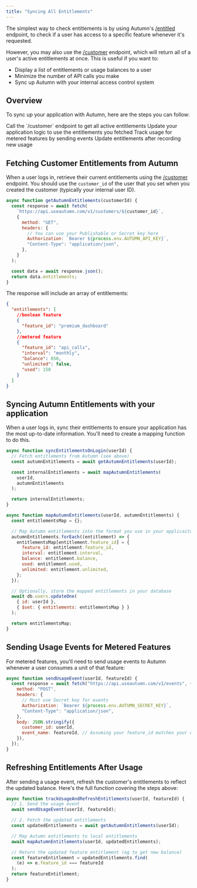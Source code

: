 ```yaml
---
title: "Syncing All Entitlements"
---
```


The simplest way to check entitlements is by using Autumn's [/entitled](/entitlements/entitled/) endpoint, to check if a user has access to a specific feature whenever it's requested.

However, you may also use the [/customer](/api-reference/customers/get/) endpoint, which will return all of a user's active entitlements at once. This is useful if you want to:

- Display a list of entitlements or usage balances to a user
- Minimize the number of API calls you make
- Sync up Autumn with your internal access control system

## Overview

To sync up your application with Autumn, here are the steps you can follow:

<Steps>
  <Step title="Fetch a customer's entitlements on login">
    Call the `/customer` endpoint to get all active entitlements
  </Step>
  <Step title="Sync entitlements with application">
    Update your application logic to use the entitlements you fetched
  </Step>
  <Step title="Send usage events to Autumn">
    Track usage for metered features by sending events
  </Step>
  <Step title="Refresh customer entitlements">
    Update entitlements after recording new usage
  </Step>
</Steps>

## Fetching Customer Entitlements from Autumn

When a user logs in, retrieve their current entitlements using the [/customer](/api-reference/customers/get/) endpoint. You should use the `customer_id` of the user that you set when you created the customer (typically your internal user ID).

```Javascript Javascript
async function getAutumnEntitlements(customerId) {
  const response = await fetch(
    `https://api.useautumn.com/v1/customers/${customer_id}`,
    {
      method: "GET",
      headers: {
        // You can use your Publishable or Secret key here
        Authorization: `Bearer ${process.env.AUTUMN_API_KEY}`,
        "Content-Type": "application/json",
      },
    }
  );

  const data = await response.json();
  return data.entitlements;
}
```

The response will include an array of entitlements:

```json Response
{
  "entitlements": [
    //boolean feature
    {
      "feature_id": "premium_dashboard"
    },
    //metered feature
    {
      "feature_id": "api_calls",
      "interval": "monthly",
      "balance": 850,
      "unlimited": false,
      "used": 150
    }
  ]
}
```

## Syncing Autumn Entitlements with your application

When a user logs in, sync their entitlements to ensure your application has the most up-to-date information. You'll need to create a mapping function to do this.

```Javascript Javascript
async function syncEntitlementsOnLogin(userId) {
  // Fetch entitlements from Autumn (see above)
  const autumnEntitlements = await getAutumnEntitlements(userId);

  const internalEntitlements = await mapAutumnEntitlements(
    userId,
    autumnEntitlements
  );

  return internalEntitlements;
}

async function mapAutumnEntitlements(userId, autumnEntitlements) {
  const entitlementsMap = {};

  // Map Autumn entitlements into the format you use in your applicaiton
  autumnEntitlements.forEach((entitlement) => {
    entitlementsMap[entitlement.feature_id] = {
      feature_id: entitlement.feature_id,
      interval: entitlement.interval,
      balance: entitlement.balance,
      used: entitlement.used,
      unlimited: entitlement.unlimited,
    };
  });

  // Optionally, store the mapped entitlements in your database
  await db.users.updateOne(
    { id: userId },
    { $set: { entitlements: entitlementsMap } }
  );

  return entitlementsMap;
}
```

## Sending Usage Events for Metered Features

For metered features, you'll need to send usage events to Autumn whenever a user consumes a unit of that feature:

```Javascript Javascript
async function sendUsageEvent(userId, featureId) {
  const response = await fetch("https://api.useautumn.com/v1/events", {
    method: "POST",
    headers: {
      // Must use Secret key for events
      Authorization: `Bearer ${process.env.AUTUMN_SECRET_KEY}`,
      "Content-Type": "application/json",
    },
    body: JSON.stringify({
      customer_id: userId,
      event_name: featureId, // Assuming your feature_id matches your event_name
    }),
  });
}
```

## Refreshing Entitlements After Usage

After sending a usage event, refresh the customer's entitlements to reflect the updated balance. Here's the full function covering the steps above:

```Javascript Javascript
async function trackUsageAndRefreshEntitlements(userId, featureId) {
  // 1. Send the usage event
  await sendUsageEvent(userId, featureId);

  // 2. Fetch the updated entitlements
  const updatedEntitlements = await getAutumnEntitlements(userId);

  // Map Autumn entitlements to local entitlements
  await mapAutumnEntitlements(userId, updatedEntitlements);

  // Return the updated feature entitlement (eg to get new balance)
  const featureEntitlement = updatedEntitlements.find(
    (e) => e.feature_id === featureId
  );
  return featureEntitlement;
}
```

